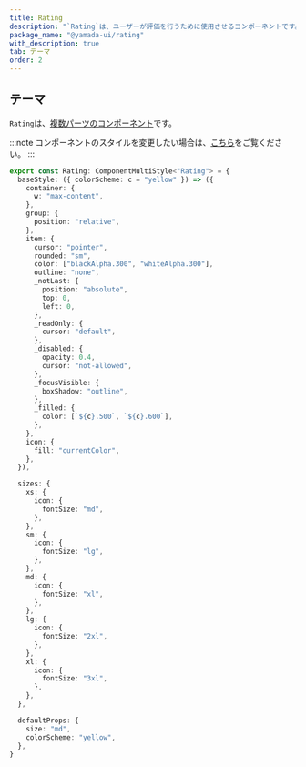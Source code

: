 ```yaml
---
title: Rating
description: "`Rating`は、ユーザーが評価を行うために使用させるコンポーネントです。"
package_name: "@yamada-ui/rating"
with_description: true
tab: テーマ
order: 2
---
```


## テーマ

`Rating`は、[複数パーツのコンポーネント](/styled-system/theming/component-styles#複数パーツのコンポーネント)です。

:::note
コンポーネントのスタイルを変更したい場合は、[こちら](/styled-system/theming/customize-theme#コンポーネントのスタイルを変更する)をご覧ください。
:::

```ts
export const Rating: ComponentMultiStyle<"Rating"> = {
  baseStyle: ({ colorScheme: c = "yellow" }) => ({
    container: {
      w: "max-content",
    },
    group: {
      position: "relative",
    },
    item: {
      cursor: "pointer",
      rounded: "sm",
      color: ["blackAlpha.300", "whiteAlpha.300"],
      outline: "none",
      _notLast: {
        position: "absolute",
        top: 0,
        left: 0,
      },
      _readOnly: {
        cursor: "default",
      },
      _disabled: {
        opacity: 0.4,
        cursor: "not-allowed",
      },
      _focusVisible: {
        boxShadow: "outline",
      },
      _filled: {
        color: [`${c}.500`, `${c}.600`],
      },
    },
    icon: {
      fill: "currentColor",
    },
  }),

  sizes: {
    xs: {
      icon: {
        fontSize: "md",
      },
    },
    sm: {
      icon: {
        fontSize: "lg",
      },
    },
    md: {
      icon: {
        fontSize: "xl",
      },
    },
    lg: {
      icon: {
        fontSize: "2xl",
      },
    },
    xl: {
      icon: {
        fontSize: "3xl",
      },
    },
  },

  defaultProps: {
    size: "md",
    colorScheme: "yellow",
  },
}
```
